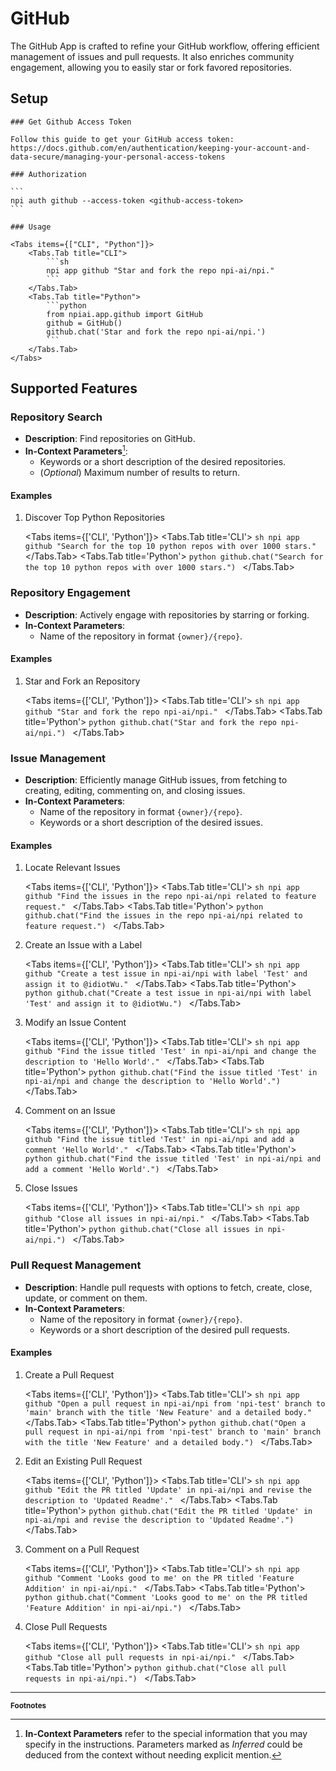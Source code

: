 
# GitHub

The GitHub App is crafted to refine your GitHub workflow, offering efficient management of issues and pull requests. It also enriches community engagement, allowing you to easily star or fork favored repositories.

## Setup

<Steps>

    ### Get Github Access Token

    Follow this guide to get your GitHub access token: https://docs.github.com/en/authentication/keeping-your-account-and-data-secure/managing-your-personal-access-tokens

    ### Authorization

    ```
    npi auth github --access-token <github-access-token>
    ```

    ### Usage

    <Tabs items={["CLI", "Python"]}>
        <Tabs.Tab title="CLI">
            ```sh
            npi app github "Star and fork the repo npi-ai/npi."
            ```
        </Tabs.Tab>
        <Tabs.Tab title="Python">
            ```python
            from npiai.app.github import GitHub
            github = GitHub()
            github.chat('Star and fork the repo npi-ai/npi.')
            ```
        </Tabs.Tab>
    </Tabs>

</Steps>

## Supported Features

### Repository Search

- **Description**: Find repositories on GitHub.
- **In-Context Parameters**[^1]:
  - Keywords or a short description of the desired repositories.
  - (_Optional_) Maximum number of results to return.

<h4 className='examples'>Examples</h4>

1. Discover Top Python Repositories

    <Tabs items={['CLI', 'Python']}>
        <Tabs.Tab title='CLI'>
            ```sh
            npi app github "Search for the top 10 python repos with over 1000 stars."
            ```
        </Tabs.Tab>
        <Tabs.Tab title='Python'>
            ```python
            github.chat("Search for the top 10 python repos with over 1000 stars.")
            ```
        </Tabs.Tab>
    </Tabs>

### Repository Engagement

- **Description**: Actively engage with repositories by starring or forking.
- **In-Context Parameters**:
  - Name of the repository in format `{owner}/{repo}`.

<h4 className='examples'>Examples</h4>

1. Star and Fork an Repository

    <Tabs items={['CLI', 'Python']}>
        <Tabs.Tab title='CLI'>
            ```sh
            npi app github "Star and fork the repo npi-ai/npi."
            ```
        </Tabs.Tab>
        <Tabs.Tab title='Python'>
            ```python
            github.chat("Star and fork the repo npi-ai/npi.")
            ```
        </Tabs.Tab>
    </Tabs>

### Issue Management

- **Description**: Efficiently manage GitHub issues, from fetching to creating, editing, commenting on, and closing issues.
- **In-Context Parameters**:
  - Name of the repository in format `{owner}/{repo}`.
  - Keywords or a short description of the desired issues.

<h4 className='examples'>Examples</h4>

1. Locate Relevant Issues

    <Tabs items={['CLI', 'Python']}>
        <Tabs.Tab title='CLI'>
            ```sh
            npi app github "Find the issues in the repo npi-ai/npi related to feature request."
            ```
        </Tabs.Tab>
        <Tabs.Tab title='Python'>
            ```python
            github.chat("Find the issues in the repo npi-ai/npi related to feature request.")
            ```
        </Tabs.Tab>
    </Tabs>

2. Create an Issue with a Label

    <Tabs items={['CLI', 'Python']}>
        <Tabs.Tab title='CLI'>
            ```sh
            npi app github "Create a test issue in npi-ai/npi with label 'Test' and assign it to @idiotWu."
            ```
        </Tabs.Tab>
        <Tabs.Tab title='Python'>
            ```python
            github.chat("Create a test issue in npi-ai/npi with label 'Test' and assign it to @idiotWu.")
            ```
        </Tabs.Tab>
    </Tabs>

3. Modify an Issue Content

    <Tabs items={['CLI', 'Python']}>
        <Tabs.Tab title='CLI'>
            ```sh
            npi app github "Find the issue titled 'Test' in npi-ai/npi and change the description to 'Hello World'."
            ```
        </Tabs.Tab>
        <Tabs.Tab title='Python'>
            ```python
            github.chat("Find the issue titled 'Test' in npi-ai/npi and change the description to 'Hello World'.")
            ```
        </Tabs.Tab>
    </Tabs>

4. Comment on an Issue

    <Tabs items={['CLI', 'Python']}>
        <Tabs.Tab title='CLI'>
            ```sh
            npi app github "Find the issue titled 'Test' in npi-ai/npi and add a comment 'Hello World'."
            ```
        </Tabs.Tab>
        <Tabs.Tab title='Python'>
            ```python
            github.chat("Find the issue titled 'Test' in npi-ai/npi and add a comment 'Hello World'.")
            ```
        </Tabs.Tab>
    </Tabs>

5. Close Issues

    <Tabs items={['CLI', 'Python']}>
        <Tabs.Tab title='CLI'>
            ```sh
            npi app github "Close all issues in npi-ai/npi."
            ```
        </Tabs.Tab>
        <Tabs.Tab title='Python'>
            ```python
            github.chat("Close all issues in npi-ai/npi.")
            ```
        </Tabs.Tab>
    </Tabs>

### Pull Request Management

- **Description**: Handle pull requests with options to fetch, create, close, update, or comment on them.
- **In-Context Parameters**:
  - Name of the repository in format `{owner}/{repo}`.
  - Keywords or a short description of the desired pull requests.

<h4 className='examples'>Examples</h4>

1. Create a Pull Request

    <Tabs items={['CLI', 'Python']}>
        <Tabs.Tab title='CLI'>
            ```sh
            npi app github "Open a pull request in npi-ai/npi from 'npi-test' branch to 'main' branch with the title 'New Feature' and a detailed body."
            ```
        </Tabs.Tab>
        <Tabs.Tab title='Python'>
            ```python
            github.chat("Open a pull request in npi-ai/npi from 'npi-test' branch to 'main' branch with the title 'New Feature' and a detailed body.")
            ```
        </Tabs.Tab>
    </Tabs>

2. Edit an Existing Pull Request

    <Tabs items={['CLI', 'Python']}>
        <Tabs.Tab title='CLI'>
            ```sh
            npi app github "Edit the PR titled 'Update' in npi-ai/npi and revise the description to 'Updated Readme'."
            ```
        </Tabs.Tab>
        <Tabs.Tab title='Python'>
            ```python
            github.chat("Edit the PR titled 'Update' in npi-ai/npi and revise the description to 'Updated Readme'.")
            ```
        </Tabs.Tab>
    </Tabs>

3. Comment on a Pull Request

    <Tabs items={['CLI', 'Python']}>
        <Tabs.Tab title='CLI'>
            ```sh
            npi app github "Comment 'Looks good to me' on the PR titled 'Feature Addition' in npi-ai/npi."
            ```
        </Tabs.Tab>
        <Tabs.Tab title='Python'>
            ```python
            github.chat("Comment 'Looks good to me' on the PR titled 'Feature Addition' in npi-ai/npi.")
            ```
        </Tabs.Tab>
    </Tabs>

4. Close Pull Requests

    <Tabs items={['CLI', 'Python']}>
        <Tabs.Tab title='CLI'>
            ```sh
            npi app github "Close all pull requests in npi-ai/npi."
            ```
        </Tabs.Tab>
        <Tabs.Tab title='Python'>
            ```python
            github.chat("Close all pull requests in npi-ai/npi.")
            ```
        </Tabs.Tab>
    </Tabs>

<FeatureRequest />

---
<b><small>Footnotes</small></b>

[^1]: **In-Context Parameters** refer to the special information that you may specify in the instructions. Parameters marked as _Inferred_ could be deduced from the context without needing explicit mention.
